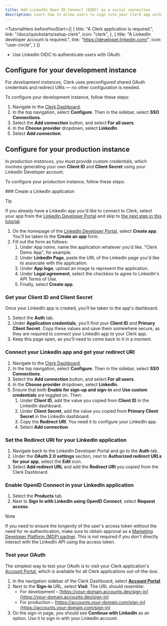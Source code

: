 ```yaml
---
title: Add LinkedIn Open ID Connect (OIDC) as a social connection
description: Learn how to allow users to sign into your Clerk app with their LinkedIn Open ID Connect account using OAuth.
---
```


<TutorialHero
  beforeYouStart={[
    {
      title: "A Clerk application is required.",
      link: "/docs/quickstarts/setup-clerk",
      icon: "clerk",
    },
    {
      title: "A LinkedIn developer account is required.",
      link: "https://developer.linkedin.com/",
      icon: "user-circle",
    }
  ]}
>
  - Use LinkedIn OIDC to authenticate users with OAuth.
</TutorialHero>

## Configure for your development instance

For _development instances_, Clerk uses preconfigured shared OAuth credentials and redirect URIs — no other configuration is needed.

To configure your development instance, follow these steps:

1. Navigate to the [Clerk Dashboard](https://dashboard.clerk.com/last-active?path=user-authentication/sso-connections).
1. In the top navigation, select **Configure**. Then in the sidebar, select **SSO Connections**.
1. Select the **Add connection** button, and select **For all users**.
1. In the **Choose provider** dropdown, select **LinkedIn**.
1. Select **Add connection**.

## Configure for your production instance

In _production instances_, you must provide custom credentials, which involves generating your own **Client ID** and **Client Secret** using your LinkedIn Developer account.

To configure your production instance, follow these steps:

<Steps>
  ### Create a LinkedIn application

  > [!TIP]
  > If you already have a LinkedIn app you'd like to connect to Clerk, select your app from the [LinkedIn Developer Portal](https://developer.linkedin.com/) and skip to [the next step in this tutorial](#get-your-client-id-and-client-secret).

  1. On the homepage of the [LinkedIn Developer Portal](https://developer.linkedin.com/), select **Create app**. You'll be taken to the **Create an app** form.
  1. Fill out the form as follows:
     1. Under _App name_, name the application whatever you'd like. "Clerk Demo App", for example.
     1. Under **LinkedIn Page**, paste the URL of the LinkedIn page you'd like to associate with the application.
     1. Under **App logo**, upload an image to represent the application.
     1. Under **Legal agreement**, select the checkbox to agree to LinkedIn's API Terms of Use.
     1. Finally, select **Create app**.

  ### Get your Client ID and Client Secret

  Once your LinkedIn app is created, you'll be taken to the app's dashboard.

  1. Select the **Auth** tab.
  1. Under **Application credentials**, you'll find your **Client ID** and **Primary Client Secret**. Copy these values and save them somewhere secure, as they are required to connect your LinkedIn app to your Clerk app.
  1. Keep this page open, as you'll need to come back to it in a moment.

  ### Connect your LinkedIn app and get your redirect URI

  1. Navigate to the [Clerk Dashboard](https://dashboard.clerk.com/last-active?path=user-authentication/sso-connections).
  1. In the top navigation, select **Configure**. Then in the sidebar, select **SSO Connections**.
  1. Select the **Add connection** button, and select **For all users**.
  1. In the **Choose provider** dropdown, select **LinkedIn**.
  1. Ensure that both **Enable for sign-up and sign-in** and **Use custom credentials** are toggled on. Then:
     1. Under **Client ID**, add the value you copied from **Client ID** in the LinkedIn dashboard.
     1. Under **Client Secret**, add the value you copied from **Primary Client Secret** in the LinkedIn dashboard.
     1. Copy the **Redirect URI**. You need it to configure your LinkedIn app.
     1. Select **Add connection**.

  ### Set the Redirect URI for your LinkedIn application

  1. Navigate back to the LinkedIn Developer Portal and go to the **Auth** tab.
  1. Under the **OAuth 2.0 settings** section, next to **Authorized redirect URLs for your app**, select the **Edit** icon.
  1. Select **Add redirect URL** and add the **Redirect URI** you copied from the Clerk Dashboard.

  ### Enable OpenID Connect in your LinkedIn application

  1. Select the **Products** tab.
  1. Next to **Sign In with LinkedIn using OpenID Connect**, select **Request access**.

  > [!NOTE]
  > If you need to ensure the longevity of the user's access token without the need for re-authentication, make sure to obtain approval as a [Marketing Developer Platform (MDP) partner](https://learn.microsoft.com/en-us/linkedin/marketing/quick-start?view=li-lms-2023-10#step-1-apply-for-api-access). This is not required if you don't directly interact with the LinkedIn API using the access token.

  ### Test your OAuth

  The simplest way to test your OAuth is to visit your Clerk application's [Account Portal](/docs/customization/account-portal/overview), which is available for all Clerk applications out-of-the-box.

  1. In the navigation sidebar of the Clerk Dashboard, select [**Account Portal**](https://dashboard.clerk.com/last-active?path=account-portal).
  1. Next to the **Sign-in** URL, select **Visit**. The URL should resemble:
     - For development – [https://your-domain.accounts.dev/sign-in](https://your-domain.accounts.dev/sign-in)
     - For production – [https://accounts.your-domain.com/sign-in](https://accounts.your-domain.com/sign-in)
  1. On the sign-in page, you should see **Continue with LinkedIn** as an option. Use it to sign in with your LinkedIn account.
</Steps>
